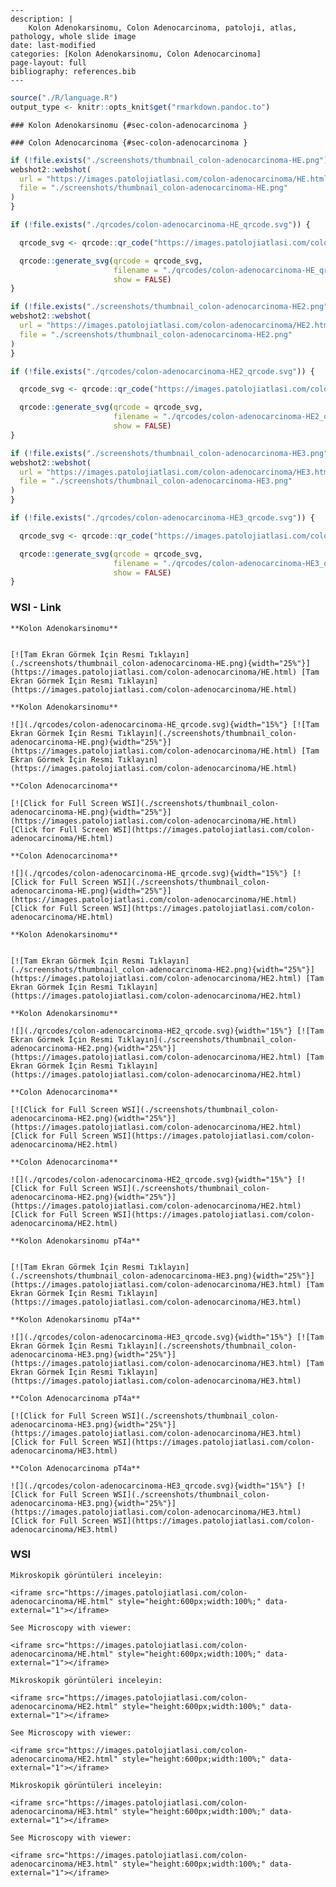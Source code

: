 
```comment
---
description: |
    Kolon Adenokarsinomu, Colon Adenocarcinoma, patoloji, atlas, pathology, whole slide image
date: last-modified
categories: [Kolon Adenokarsinomu, Colon Adenocarcinoma]
page-layout: full
bibliography: references.bib
---
```



```r
source("./R/language.R")
output_type <- knitr::opts_knit$get("rmarkdown.pandoc.to")
```


```asis
### Kolon Adenokarsinomu {#sec-colon-adenocarcinoma }
```


```asis
### Colon Adenocarcinoma {#sec-colon-adenocarcinoma }
```






```r
if (!file.exists("./screenshots/thumbnail_colon-adenocarcinoma-HE.png")) {
webshot2::webshot(
  url = "https://images.patolojiatlasi.com/colon-adenocarcinoma/HE.html",
  file = "./screenshots/thumbnail_colon-adenocarcinoma-HE.png"
)
}
```



```r
if (!file.exists("./qrcodes/colon-adenocarcinoma-HE_qrcode.svg")) {

  qrcode_svg <- qrcode::qr_code("https://images.patolojiatlasi.com/colon-adenocarcinoma/HE.html")

  qrcode::generate_svg(qrcode = qrcode_svg,
                       filename = "./qrcodes/colon-adenocarcinoma-HE_qrcode.svg",
                       show = FALSE)
}
```








```r
if (!file.exists("./screenshots/thumbnail_colon-adenocarcinoma-HE2.png")) {
webshot2::webshot(
  url = "https://images.patolojiatlasi.com/colon-adenocarcinoma/HE2.html",
  file = "./screenshots/thumbnail_colon-adenocarcinoma-HE2.png"
)
}
```



```r
if (!file.exists("./qrcodes/colon-adenocarcinoma-HE2_qrcode.svg")) {

  qrcode_svg <- qrcode::qr_code("https://images.patolojiatlasi.com/colon-adenocarcinoma/HE2.html")

  qrcode::generate_svg(qrcode = qrcode_svg,
                       filename = "./qrcodes/colon-adenocarcinoma-HE2_qrcode.svg",
                       show = FALSE)
}
```








```r
if (!file.exists("./screenshots/thumbnail_colon-adenocarcinoma-HE3.png")) {
webshot2::webshot(
  url = "https://images.patolojiatlasi.com/colon-adenocarcinoma/HE3.html",
  file = "./screenshots/thumbnail_colon-adenocarcinoma-HE3.png"
)
}
```



```r
if (!file.exists("./qrcodes/colon-adenocarcinoma-HE3_qrcode.svg")) {

  qrcode_svg <- qrcode::qr_code("https://images.patolojiatlasi.com/colon-adenocarcinoma/HE3.html")

  qrcode::generate_svg(qrcode = qrcode_svg,
                       filename = "./qrcodes/colon-adenocarcinoma-HE3_qrcode.svg",
                       show = FALSE)
}
```







::::: panel-tabset


### WSI - Link








:::: {.content-hidden when-format="pdf"}


```asis

**Kolon Adenokarsinomu**


[![Tam Ekran Görmek İçin Resmi Tıklayın](./screenshots/thumbnail_colon-adenocarcinoma-HE.png){width="25%"}](https://images.patolojiatlasi.com/colon-adenocarcinoma/HE.html) [Tam Ekran Görmek İçin Resmi Tıklayın](https://images.patolojiatlasi.com/colon-adenocarcinoma/HE.html)

```

::::


:::: {.content-visible when-format="pdf"}

```asis

**Kolon Adenokarsinomu**

![](./qrcodes/colon-adenocarcinoma-HE_qrcode.svg){width="15%"} [![Tam Ekran Görmek İçin Resmi Tıklayın](./screenshots/thumbnail_colon-adenocarcinoma-HE.png){width="25%"}](https://images.patolojiatlasi.com/colon-adenocarcinoma/HE.html) [Tam Ekran Görmek İçin Resmi Tıklayın](https://images.patolojiatlasi.com/colon-adenocarcinoma/HE.html)

```



::::




:::: {.content-hidden when-format="pdf"}


```asis

**Colon Adenocarcinoma**

[![Click for Full Screen WSI](./screenshots/thumbnail_colon-adenocarcinoma-HE.png){width="25%"}](https://images.patolojiatlasi.com/colon-adenocarcinoma/HE.html) [Click for Full Screen WSI](https://images.patolojiatlasi.com/colon-adenocarcinoma/HE.html)

```

::::


:::: {.content-visible when-format="pdf"}

```asis

**Colon Adenocarcinoma**

![](./qrcodes/colon-adenocarcinoma-HE_qrcode.svg){width="15%"} [![Click for Full Screen WSI](./screenshots/thumbnail_colon-adenocarcinoma-HE.png){width="25%"}](https://images.patolojiatlasi.com/colon-adenocarcinoma/HE.html) [Click for Full Screen WSI](https://images.patolojiatlasi.com/colon-adenocarcinoma/HE.html)

```


::::









:::: {.content-hidden when-format="pdf"}


```asis

**Kolon Adenokarsinomu**


[![Tam Ekran Görmek İçin Resmi Tıklayın](./screenshots/thumbnail_colon-adenocarcinoma-HE2.png){width="25%"}](https://images.patolojiatlasi.com/colon-adenocarcinoma/HE2.html) [Tam Ekran Görmek İçin Resmi Tıklayın](https://images.patolojiatlasi.com/colon-adenocarcinoma/HE2.html)

```

::::


:::: {.content-visible when-format="pdf"}

```asis

**Kolon Adenokarsinomu**

![](./qrcodes/colon-adenocarcinoma-HE2_qrcode.svg){width="15%"} [![Tam Ekran Görmek İçin Resmi Tıklayın](./screenshots/thumbnail_colon-adenocarcinoma-HE2.png){width="25%"}](https://images.patolojiatlasi.com/colon-adenocarcinoma/HE2.html) [Tam Ekran Görmek İçin Resmi Tıklayın](https://images.patolojiatlasi.com/colon-adenocarcinoma/HE2.html)

```



::::




:::: {.content-hidden when-format="pdf"}


```asis

**Colon Adenocarcinoma**

[![Click for Full Screen WSI](./screenshots/thumbnail_colon-adenocarcinoma-HE2.png){width="25%"}](https://images.patolojiatlasi.com/colon-adenocarcinoma/HE2.html) [Click for Full Screen WSI](https://images.patolojiatlasi.com/colon-adenocarcinoma/HE2.html)

```

::::


:::: {.content-visible when-format="pdf"}

```asis

**Colon Adenocarcinoma**

![](./qrcodes/colon-adenocarcinoma-HE2_qrcode.svg){width="15%"} [![Click for Full Screen WSI](./screenshots/thumbnail_colon-adenocarcinoma-HE2.png){width="25%"}](https://images.patolojiatlasi.com/colon-adenocarcinoma/HE2.html) [Click for Full Screen WSI](https://images.patolojiatlasi.com/colon-adenocarcinoma/HE2.html)

```


::::









:::: {.content-hidden when-format="pdf"}


```asis

**Kolon Adenokarsinomu pT4a**


[![Tam Ekran Görmek İçin Resmi Tıklayın](./screenshots/thumbnail_colon-adenocarcinoma-HE3.png){width="25%"}](https://images.patolojiatlasi.com/colon-adenocarcinoma/HE3.html) [Tam Ekran Görmek İçin Resmi Tıklayın](https://images.patolojiatlasi.com/colon-adenocarcinoma/HE3.html)

```

::::


:::: {.content-visible when-format="pdf"}

```asis

**Kolon Adenokarsinomu pT4a**

![](./qrcodes/colon-adenocarcinoma-HE3_qrcode.svg){width="15%"} [![Tam Ekran Görmek İçin Resmi Tıklayın](./screenshots/thumbnail_colon-adenocarcinoma-HE3.png){width="25%"}](https://images.patolojiatlasi.com/colon-adenocarcinoma/HE3.html) [Tam Ekran Görmek İçin Resmi Tıklayın](https://images.patolojiatlasi.com/colon-adenocarcinoma/HE3.html)

```



::::




:::: {.content-hidden when-format="pdf"}


```asis

**Colon Adenocarcinoma pT4a**

[![Click for Full Screen WSI](./screenshots/thumbnail_colon-adenocarcinoma-HE3.png){width="25%"}](https://images.patolojiatlasi.com/colon-adenocarcinoma/HE3.html) [Click for Full Screen WSI](https://images.patolojiatlasi.com/colon-adenocarcinoma/HE3.html)

```

::::


:::: {.content-visible when-format="pdf"}

```asis

**Colon Adenocarcinoma pT4a**

![](./qrcodes/colon-adenocarcinoma-HE3_qrcode.svg){width="15%"} [![Click for Full Screen WSI](./screenshots/thumbnail_colon-adenocarcinoma-HE3.png){width="25%"}](https://images.patolojiatlasi.com/colon-adenocarcinoma/HE3.html) [Click for Full Screen WSI](https://images.patolojiatlasi.com/colon-adenocarcinoma/HE3.html)

```


::::







### WSI








```asis
Mikroskopik görüntüleri inceleyin:

<iframe src="https://images.patolojiatlasi.com/colon-adenocarcinoma/HE.html" style="height:600px;width:100%;" data-external="1"></iframe>

```





```asis

See Microscopy with viewer:

<iframe src="https://images.patolojiatlasi.com/colon-adenocarcinoma/HE.html" style="height:600px;width:100%;" data-external="1"></iframe>

```







```asis
Mikroskopik görüntüleri inceleyin:

<iframe src="https://images.patolojiatlasi.com/colon-adenocarcinoma/HE2.html" style="height:600px;width:100%;" data-external="1"></iframe>

```





```asis

See Microscopy with viewer:

<iframe src="https://images.patolojiatlasi.com/colon-adenocarcinoma/HE2.html" style="height:600px;width:100%;" data-external="1"></iframe>

```







```asis
Mikroskopik görüntüleri inceleyin:

<iframe src="https://images.patolojiatlasi.com/colon-adenocarcinoma/HE3.html" style="height:600px;width:100%;" data-external="1"></iframe>

```





```asis

See Microscopy with viewer:

<iframe src="https://images.patolojiatlasi.com/colon-adenocarcinoma/HE3.html" style="height:600px;width:100%;" data-external="1"></iframe>

```






:::::












